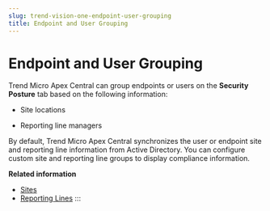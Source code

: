 ```yaml
---
slug: trend-vision-one-endpoint-user-grouping
title: Endpoint and User Grouping
---
```

# Endpoint and User Grouping

Trend Micro Apex Central can group endpoints or users on the **Security Posture** tab based on the following information:

- Site locations

- Reporting line managers

By default, Trend Micro Apex Central synchronizes the user or endpoint site and reporting line information from Active Directory. You can configure custom site and reporting line groups to display compliance information.

**Related information**

- [Sites](sites.mdx)
- [Reporting Lines](reporting-lines.mdx)
:::
